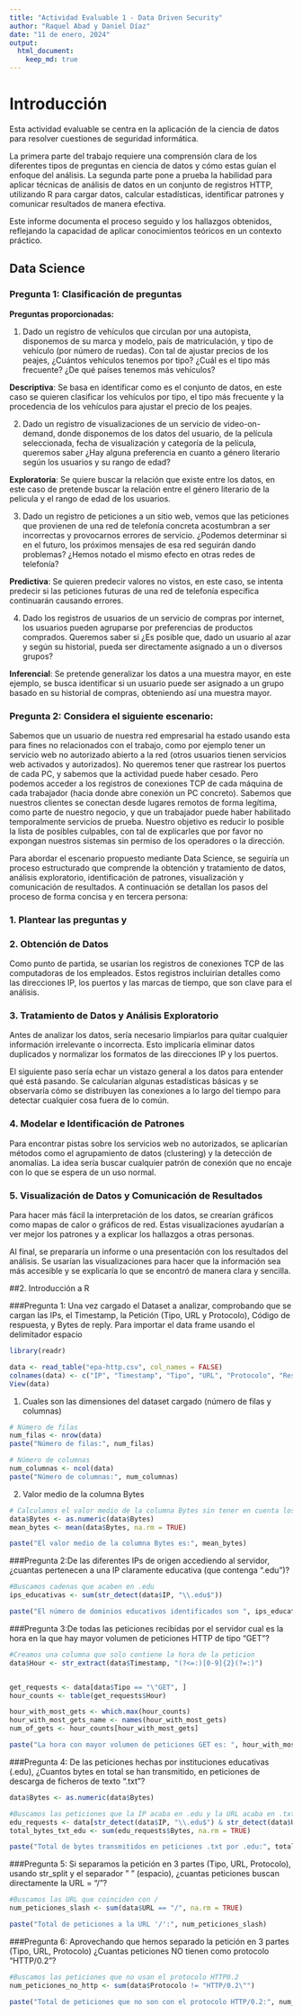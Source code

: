 ```yaml
---
title: "Actividad Evaluable 1 - Data Driven Security"
author: "Raquel Abad y Daniel Díaz"
date: "11 de enero, 2024"
output: 
  html_document:
    keep_md: true
---
```


# Introducción

Esta actividad evaluable se centra en la aplicación de la ciencia de datos para resolver cuestiones de seguridad informática. 

La primera parte del trabajo requiere una comprensión clara de los diferentes tipos de preguntas en ciencia de datos y cómo estas guían el enfoque del análisis. La segunda parte pone a prueba la habilidad para aplicar técnicas de análisis de datos en un conjunto de registros HTTP, utilizando R para cargar datos, calcular estadísticas, identificar patrones y comunicar resultados de manera efectiva.

Este informe documenta el proceso seguido y los hallazgos obtenidos, reflejando la capacidad de aplicar conocimientos teóricos en un contexto práctico.

## Data Science

### Pregunta 1: Clasificación de preguntas

**Preguntas proporcionadas:**

1.  Dado un registro de vehículos que circulan por una autopista, disponemos de su marca y modelo, país de matriculación, y tipo de vehículo (por número de ruedas). Con tal de ajustar precios de los peajes, ¿Cuántos vehículos tenemos por tipo? ¿Cuál es el tipo más frecuente? ¿De qué países tenemos más vehículos?

**Descriptiva**: Se basa en identificar como es el conjunto de datos, en este caso se quieren clasificar los vehículos por tipo, el tipo más frecuente y la procedencia de los vehículos para ajustar el precio de los peajes.

2.  Dado un registro de visualizaciones de un servicio de video-on-demand, donde disponemos de los datos del usuario, de la película seleccionada, fecha de visualización y categoría de la película, queremos saber ¿Hay alguna preferencia en cuanto a género literario según los usuarios y su rango de edad?

**Exploratoria**: Se quiere buscar la relación que existe entre los datos, en este caso de pretende buscar la relación entre el género literario de la pelicula y el rango de edad de los usuarios.

3.  Dado un registro de peticiones a un sitio web, vemos que las peticiones que provienen de una red de telefonía concreta acostumbran a ser incorrectas y provocarnos errores de servicio. ¿Podemos determinar si en el futuro, los próximos mensajes de esa red seguirán dando problemas? ¿Hemos notado el mismo efecto en otras redes de telefonía?

**Predictiva**: Se quieren predecir valores no vistos, en este caso, se intenta predecir si las peticiones futuras de una red de telefonía específica continuarán causando errores.

4.  Dado los registros de usuarios de un servicio de compras por internet, los usuarios pueden agruparse por preferencias de productos comprados. Queremos saber si ¿Es posible que, dado un usuario al azar y según su historial, pueda ser directamente asignado a un o diversos grupos?

**Inferencial**: Se pretende generalizar los datos a una muestra mayor, en este ejemplo, se busca identificar si un usuario puede ser asignado a un grupo basado en su historial de compras, obteniendo así una muestra mayor.

### Pregunta 2: Considera el siguiente escenario:

Sabemos que un usuario de nuestra red empresarial ha estado usando esta para fines no relacionados con el trabajo, como por ejemplo tener un servicio web no autorizado abierto a la red (otros usuarios tienen servicios web activados y autorizados). No queremos tener que rastrear los puertos de cada PC, y sabemos que la actividad puede haber cesado. Pero podemos acceder a los registros de conexiones TCP de cada máquina de cada trabajador (hacia donde abre conexión un PC concreto). Sabemos que nuestros clientes se conectan desde lugares remotos de forma legítima, como parte de nuestro negocio, y que un trabajador puede haber habilitado temporalmente servicios de prueba. Nuestro objetivo es reducir lo posible la lista de posibles culpables, con tal de explicarles que por favor no expongan nuestros sistemas sin permiso de los operadores o la dirección.

Para abordar el escenario propuesto mediante Data Science, se seguiría un proceso estructurado que comprende la obtención y tratamiento de datos, análisis exploratorio, identificación de patrones, visualización y comunicación de resultados. A continuación se detallan los pasos del proceso de forma concisa y en tercera persona:

### 1. Plantear las preguntas y

### 2. Obtención de Datos

Como punto de partida, se usarían los registros de conexiones TCP de las computadoras de los empleados. Estos registros incluirían detalles como las direcciones IP, los puertos y las marcas de tiempo, que son clave para el análisis.

### 3. Tratamiento de Datos y Análisis Exploratorio

Antes de analizar los datos, sería necesario limpiarlos para quitar cualquier información irrelevante o incorrecta. Esto implicaría eliminar datos duplicados y normalizar los formatos de las direcciones IP y los puertos.

El siguiente paso sería echar un vistazo general a los datos para entender qué está pasando. Se calcularían algunas estadísticas básicas y se observaría cómo se distribuyen las conexiones a lo largo del tiempo para detectar cualquier cosa fuera de lo común.

### 4. Modelar e Identificación de Patrones

Para encontrar pistas sobre los servicios web no autorizados, se aplicarían métodos como el agrupamiento de datos (clustering) y la detección de anomalías. La idea sería buscar cualquier patrón de conexión que no encaje con lo que se espera de un uso normal.

### 5. Visualización de Datos y Comunicación de Resultados

Para hacer más fácil la interpretación de los datos, se crearían gráficos como mapas de calor o gráficos de red. Estas visualizaciones ayudarían a ver mejor los patrones y a explicar los hallazgos a otras personas.

Al final, se prepararía un informe o una presentación con los resultados del análisis. Se usarían las visualizaciones para hacer que la información sea más accesible y se explicaría lo que se encontró de manera clara y sencilla.

##2. Introducción a R

###Pregunta 1: Una vez cargado el Dataset a analizar, comprobando que se cargan las IPs, el Timestamp, la Petición (Tipo, URL y Protocolo), Código de respuesta, y Bytes de reply. Para importar el data frame usando el delimitador espacio

```r
library(readr)

data <- read_table("epa-http.csv", col_names = FALSE)
colnames(data) <- c("IP", "Timestamp", "Tipo", "URL", "Protocolo", "Respuesta", "Bytes" )
View(data)
```

1.  Cuales son las dimensiones del dataset cargado (número de filas y columnas)

```r
# Número de filas
num_filas <- nrow(data)
paste("Número de filas:", num_filas)

# Número de columnas
num_columnas <- ncol(data)
paste("Número de columnas:", num_columnas)
```

2.  Valor medio de la columna Bytes

```r
# Calculamos el valor medio de la columna Bytes sin tener en cuenta los datos n/a
data$Bytes <- as.numeric(data$Bytes)
mean_bytes <- mean(data$Bytes, na.rm = TRUE)

paste("El valor medio de la columna Bytes es:", mean_bytes)
```

###Pregunta 2:De las diferentes IPs de origen accediendo al servidor, ¿cuantas pertenecen a una IP claramente educativa (que contenga ".edu")?

```r
#Buscamos cadenas que acaben en .edu
ips_educativas <- sum(str_detect(data$IP, "\\.edu$"))

paste("El número de dominios educativos identificados son ", ips_educativas)
```

###Pregunta 3:De todas las peticiones recibidas por el servidor cual es la hora en la que hay mayor volumen de peticiones HTTP de tipo "GET"?

```r
#Creamos una columna que solo contiene la hora de la peticion
data$Hour <- str_extract(data$Timestamp, "(?<=:)[0-9]{2}(?=:)")


get_requests <- data[data$Tipo == "\"GET", ]
hour_counts <- table(get_requests$Hour)

hour_with_most_gets <- which.max(hour_counts)
hour_with_most_gets_name <- names(hour_with_most_gets)
num_of_gets <- hour_counts[hour_with_most_gets]

paste("La hora con mayor volumen de peticiones GET es: ", hour_with_most_gets_name, "horas, con ", num_of_gets, "peticiones a esa hora")
```

###Pregunta 4: De las peticiones hechas por instituciones educativas (.edu), ¿Cuantos bytes en total se han transmitido, en peticiones de descarga de ficheros de texto ".txt"?

```r
data$Bytes <- as.numeric(data$Bytes)

#Buscamos las peticiones que la IP acaba en .edu y la URL acaba en .txt
edu_requests <- data[str_detect(data$IP, "\\.edu$") & str_detect(data$URL, "\\.txt$"), ]
total_bytes_txt_edu <- sum(edu_requests$Bytes, na.rm = TRUE)

paste("Total de bytes transmitidos en peticiones .txt por .edu:", total_bytes_txt_edu)
```

###Pregunta 5: Si separamos la petición en 3 partes (Tipo, URL, Protocolo), usando str_split y el separador " " (espacio), ¿cuantas peticiones buscan directamente la URL = "/"?

```r
#Buscamos las URL que coinciden con /
num_peticiones_slash <- sum(data$URL == "/", na.rm = TRUE)

paste("Total de peticiones a la URL '/':", num_peticiones_slash)
```

###Pregunta 6: Aprovechando que hemos separado la petición en 3 partes (Tipo, URL, Protocolo) ¿Cuantas peticiones NO tienen como protocolo "HTTP/0.2"?

```r
#Buscamos las peticiones que no usan el protocolo HTTP0.2
num_peticiones_no_http <- sum(data$Protocolo != "HTTP/0.2\"")

paste("Total de peticiones que no son con el protocolo HTTP/0.2:", num_peticiones_no_http)
```
